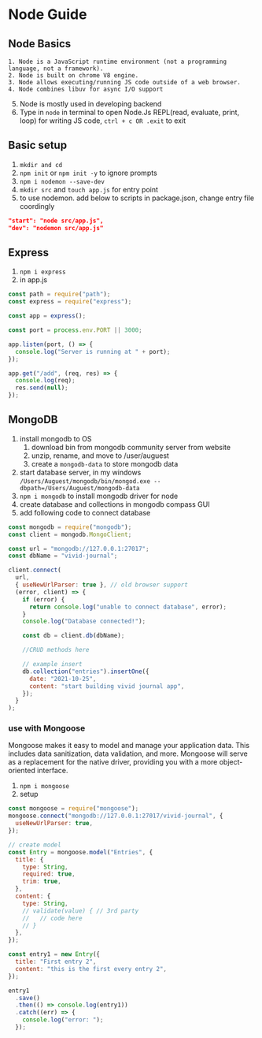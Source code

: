 # Node Guide

## Node Basics

    1. Node is a JavaScript runtime environment (not a programming language, not a framework).
    2. Node is built on chrome V8 engine.
    3. Node allows executing/running JS code outside of a web browser.
    4. Node combines libuv for async I/O support

5. Node is mostly used in developing backend
6. Type in `node` in terminal to open Node.Js REPL(read, evaluate, print, loop) for writing JS code, `ctrl + c OR .exit` to exit

## Basic setup

1. `mkdir and cd`
2. `npm init` or `npm init -y` to ignore prompts
3. `npm i nodemon --save-dev`
4. `mkdir src` and `touch app.js` for entry point
4. to use nodemon. add below to scripts in package.json, change entry file coordingly

```json
"start": "node src/app.js",
"dev": "nodemon src/app.js"
```

## Express

1. `npm i express`
2. in app.js

```JavaScript
const path = require("path");
const express = require("express");

const app = express();

const port = process.env.PORT || 3000;

app.listen(port, () => {
  console.log("Server is running at " + port);
});

app.get("/add", (req, res) => {
  console.log(req);
  res.send(null);
});
```

## MongoDB

1. install mongodb to OS
   1. download bin from mongodb community server from website
   2. unzip, rename, and move to /user/auguest
   3. create a `mongodb-data` to store mongodb data
2. start database server, in my windows `/Users/Auguest/mongodb/bin/mongod.exe --dbpath=/Users/Auguest/mongodb-data`
3. `npm i mongodb` to install mongodb driver for node
4. create database and collections in mongodb compass GUI
5. add following code to connect database

```JavaScript
const mongodb = require("mongodb");
const client = mongodb.MongoClient;

const url = "mongodb://127.0.0.1:27017";
const dbName = "vivid-journal";

client.connect(
  url,
  { useNewUrlParser: true }, // old browser support
  (error, client) => {
    if (error) {
      return console.log("unable to connect database", error);
    }
    console.log("Database connected!");

    const db = client.db(dbName);

    //CRUD methods here

    // example insert
    db.collection("entries").insertOne({
      date: "2021-10-25",
      content: "start building vivid journal app",
    });
  }
);

```

### use with Mongoose

Mongoose makes it easy to model and manage your application data. This includes data sanitization, data validation, and more. Mongoose will serve as a replacement for the native driver, providing you with a more object-oriented interface.

1. `npm i mongoose`
2. setup

```JavaScript
const mongoose = require("mongoose");
mongoose.connect("mongodb://127.0.0.1:27017/vivid-journal", {
  useNewUrlParser: true,
});

// create model
const Entry = mongoose.model("Entries", {
  title: {
    type: String,
    required: true,
    trim: true,
  },
  content: {
    type: String,
    // validate(value) { // 3rd party
    //   // code here
    // }
  },
});

const entry1 = new Entry({
  title: "First entry 2",
  content: "this is the first every entry 2",
});

entry1
  .save()
  .then(() => console.log(entry1))
  .catch((err) => {
    console.log("error: ");
  });
```
